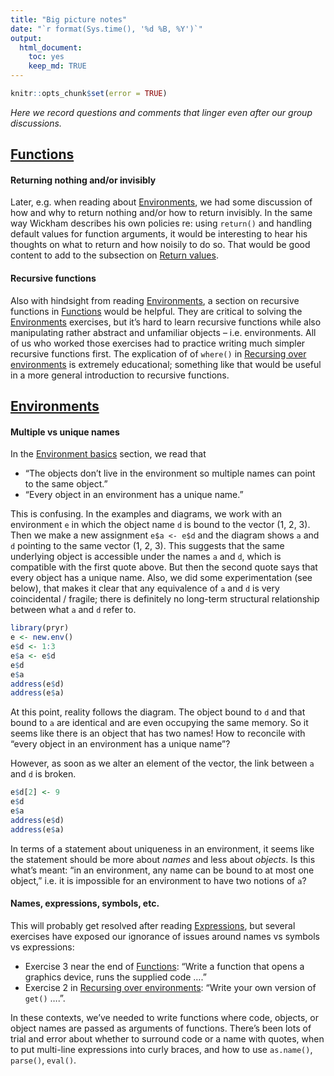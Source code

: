 ```yaml
---
title: "Big picture notes"
date: "`r format(Sys.time(), '%d %B, %Y')`"
output:
  html_document:
    toc: yes
    keep_md: TRUE
---
```


```r
knitr::opts_chunk$set(error = TRUE)
```

*Here we record questions and comments that linger even after our group discussions.*

## [Functions][func]

#### Returning nothing and/or invisibly

Later, e.g. when reading about [Environments][env], we had some discussion of how and why to return nothing and/or how to return invisibly. In the same way Wickham describes his own policies re: using `return()` and handling default values for function arguments, it would be interesting to hear his thoughts on what to return and how noisily to do so. That would be good content to add to the subsection on [Return values][ret val].

#### Recursive functions

Also with hindsight from reading [Environments][env], a section on recursive functions in [Functions][func] would be helpful. They are critical to solving the [Environments][env] exercises, but it's hard to learn recursive functions while also manipulating rather abstract and unfamiliar objects -- i.e. environments. All of us who worked those exercises had to practice writing much simpler recursive functions first. The explication of of `where()` in [Recursing over environments][recurse] is extremely educational; something like that would be useful in a more general introduction to recursive functions.

## [Environments][env]

#### Multiple vs unique names

In the [Environment basics][env basics] section, we read that

  * "The objects don’t live in the environment so multiple names can point to the same object."
  * "Every object in an environment has a unique name."
  
This is confusing. In the examples and diagrams, we work with an environment `e` in which the object name `d` is bound to the vector (1, 2, 3). Then we make a new assignment `e$a <- e$d` and the diagram shows `a` and `d` pointing to the same vector (1, 2, 3). This suggests that the same underlying object is accessible under the names `a` and `d`, which is compatible with the first quote above. But then the second quote says that every object has a unique name. Also, we did some experimentation (see below), that makes it clear that any equivalence of `a` and `d` is very coincidental / fragile; there is definitely no long-term structural relationship between what `a` and `d` refer to.

```r
library(pryr)
e <- new.env()
e$d <- 1:3
e$a <- e$d
e$d
e$a
address(e$d)
address(e$a)
```

At this point, reality follows the diagram. The object bound to `d` and that bound to `a` are identical and are even occupying the same memory. So it seems like there is an object that has two names! How to reconcile with "every object in an environment has a unique name"?

However, as soon as we alter an element of the vector, the link between `a` and `d` is broken.

```r
e$d[2] <- 9
e$d
e$a
address(e$d)
address(e$a)
```

In terms of a statement about uniqueness in an environment, it seems like the statement should be more about *names* and less about *objects*. Is this what's meant: "in an environment, any name can be bound to at most one object," i.e. it is impossible for an environment to have two notions of `a`?

#### Names, expressions, symbols, etc.

This will probably get resolved after reading [Expressions][expr], but several exercises have exposed our ignorance of issues around names vs symbols vs expressions:

  * Exercise 3 near the end of [Functions][func]: "Write a function that opens a graphics device, runs the supplied code ...."
  * Exercise 2 in [Recursing over environments][recurse]: "Write your own version of `get()` ....".
  
In these contexts, we've needed to write functions where code, objects, or object names are passed as arguments of functions. There's been lots of trial and error about whether to surround code or a name with quotes, when to put multi-line expressions into curly braces, and how to use `as.name()`, `parse()`, `eval()`.

[func]: http://adv-r.had.co.nz/Functions.html
[ret val]: http://adv-r.had.co.nz/Functions.html#return-values
[env]: http://adv-r.had.co.nz/Environments.html
[recurse]: http://adv-r.had.co.nz/Environments.html#env-recursion
[env basics]: http://adv-r.had.co.nz/Environments.html#env-basics
[expr]: http://adv-r.had.co.nz/Expressions.html
